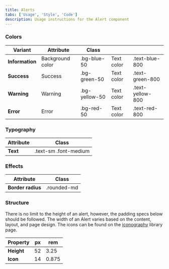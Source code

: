 ```yaml
---
title: Alerts
tabs: ['Usage', 'Style', 'Code']
description: Usage instructions for the Alert component
---
```


### Colors

<table>
    <thead>
        <tr>
            <th>Variant</th>  
            <th>Attribute</th>
            <th>Class</th>
            <th></th>
            <th></th>
        </tr>
    </thead>
    <tbody>
        <tr>
            <td><strong>Information</strong></td>
            <td>Background color</td>
            <td class="color-name"><span class="code">.bg-blue-50</span></td>
            <td>Text color</td>
            <td class="color-name"><span class="code">.text-blue-800</span></td>
        </tr>
        <tr>
            <td><strong>Success</strong></td>
            <td>Success</td>
            <td class="color-name"><span class="code">.bg-green-50</span></td>  
            <td>Text color</td>
            <td class="color-name"><span class="code">.text-green-800</span></td>   
        </tr>
        <tr>
            <td><strong>Warning</strong></td>
            <td>Warning</td>
            <td class="color-name"><span class="code">.bg-yellow-50</span></td> 
            <td>Text color</td>
            <td class="color-name"><span class="code">.text-yellow-800</span></td>      
        </tr>
        <tr>
            <td><strong>Error</strong></td>
            <td>Error</td>
            <td class="color-name"><span class="code">.bg-red-50</span></td>  
            <td>Text color</td>
            <td class="color-name"><span class="code">.text-red-800</span></td>     
        </tr>
    </tbody>
</table>

### Typography

<table>
    <thead>
        <tr>
            <th>Attribute</th>  
            <th>Class</th>
        </tr>
    </thead>
    <tbody>
        <tr>
            <td><strong>Text</strong></td>
            <td class="color-name"><span class="code">.text-sm</span> <span class="code">.font-medium</span></td>
        </tr>
    </tbody>
</table>

### Effects

<table>
    <thead>
        <tr>
            <th>Attribute</th>  
            <th>Class</th>
        </tr>
    </thead>
    <tbody>
        <tr>
            <td><strong>Border radius</strong></td>
            <td class="color-name"><span class="code">.rounded-md</span></td>            
        </tr>
    </tbody>
</table>

### Structure

There is no limit to the height of an alert, however, the padding specs below should be followed. The width of an Alert varies based on the content, layout, and page design. The icons can be found on the <a href="/foundations/iconography">iconography</a> library page.

<table>
    <thead>
        <tr>
            <th>Property</th>  
            <th>px</th>
            <th>rem</th>
        </tr>
    </thead>
    <tbody>
        <tr>
            <td><strong>Height</strong></td>
            <td>52</td>     
            <td>3.25</td>     
        </tr>
         <tr>
            <td><strong>Icon</strong></td>
            <td>14</td>     
            <td>0.875</td>     
        </tr>
    </tbody>
</table>


